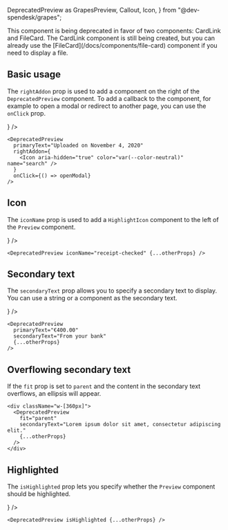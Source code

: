   DeprecatedPreview as GrapesPreview,
  Callout,
  Icon,
} from "@dev-spendesk/grapes";

<Callout className="mt-m" variant="warning" title="Deprecation warning">
  This component is being deprecated in favor of two components: CardLink and
  FileCard. The CardLink component is still being created, but you can already
  use the [FileCard](/docs/components/file-card) component if you need to
  display a file.
</Callout>

## Basic usage

The `rightAddon` prop is used to add a component on the right of the `DeprecatedPreview` component. To add a callback to the component, for example to open a modal or redirect to another page, you can use the `onClick` prop.

<Preview>
  <GrapesPreview
    primaryText="Uploaded on November 4, 2020"
    rightAddon={
      <Icon aria-hidden="true" color="var(--color-neutral)" name="search" />
    }
  />
</Preview>

```tsx
<DeprecatedPreview
  primaryText="Uploaded on November 4, 2020"
  rightAddon={
    <Icon aria-hidden="true" color="var(--color-neutral)" name="search" />
  }
  onClick={() => openModal}
/>
```

## Icon

The `iconName` prop is used to add a `HighlightIcon` component to the left of the `Preview` component.

<Preview>
  <GrapesPreview
    iconName="receipt-checked"
    primaryText="Uploaded on November 4, 2020"
    rightAddon={
      <Icon aria-hidden="true" color="var(--color-neutral)" name="search" />
    }
  />
</Preview>

```tsx
<DeprecatedPreview iconName="receipt-checked" {...otherProps} />
```

## Secondary text

The `secondaryText` prop allows you to specify a secondary text to display. You can use a string or a component as the secondary text.

<Preview>
  <GrapesPreview
    primaryText="€400.00"
    secondaryText="From your bank"
    rightAddon={
      <Icon
        aria-hidden="true"
        color="var(--color-neutral)"
        name="caret-right"
      />
    }
  />
</Preview>

```tsx
<DeprecatedPreview
  primaryText="€400.00"
  secondaryText="From your bank"
  {...otherProps}
/>
```

## Overflowing secondary text

If the `fit` prop is set to `parent` and the content in the secondary text overflows, an ellipsis will appear.

<Preview>
  <div className="w-[360px]">
    <GrapesPreview
      fit="parent"
      primaryText="Main text"
      secondaryText="Lorem ipsum dolor sit amet, consectetur adipiscing elit."
    />
  </div>
</Preview>

```tsx
<div className="w-[360px]">
  <DeprecatedPreview
    fit="parent"
    secondaryText="Lorem ipsum dolor sit amet, consectetur adipiscing elit."
    {...otherProps}
  />
</div>
```

## Highlighted

The `isHighlighted` prop lets you specify whether the `Preview` component should be highlighted.

<Preview>
  <GrapesPreview
    isHighlighted
    iconName="receipt-checked"
    primaryText="Uploaded on November 4, 2020"
    rightAddon={
      <Icon aria-hidden="true" color="var(--color-neutral)" name="search" />
    }
  />
</Preview>

```tsx
<DeprecatedPreview isHighlighted {...otherProps} />
```
